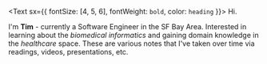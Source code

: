 <Text sx={{ fontSize: [4, 5, 6], fontWeight: `bold`, color: `heading` }}>
  Hi.
</Text>

I'm **Tim** - currently a Software Engineer in the SF Bay Area. Interested in learning about the *biomedical informatics* and gaining domain knowledge in the *healthcare* space. These are various notes that I've taken over time via readings, videos, presentations, etc.